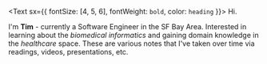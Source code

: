 <Text sx={{ fontSize: [4, 5, 6], fontWeight: `bold`, color: `heading` }}>
  Hi.
</Text>

I'm **Tim** - currently a Software Engineer in the SF Bay Area. Interested in learning about the *biomedical informatics* and gaining domain knowledge in the *healthcare* space. These are various notes that I've taken over time via readings, videos, presentations, etc.